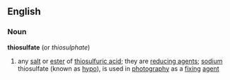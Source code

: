 ==English==
===Noun===
'''thiosulfate'''  (or ''thiosulphate'')
#{{chemistry}} any [[salt]] or [[ester]] of [[thiosulfuric acid]]; they are [[reducing agent]]s; [[sodium]] thiosulfate (known as [[hypo]]), is used in [[photography]] as a [[fixing]] [[agent]]
